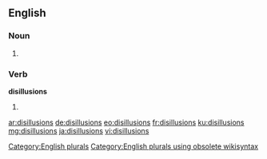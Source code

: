 ==English==

===Noun===
{{head|en}}

# {{plural of|disillusion}}

===Verb===
'''disillusions'''

# {{en-third-person singular of|disillusion}}

[[Category:English plurals]][[Category:English plurals using obsolete wikisyntax]]

[[ar:disillusions]]
[[de:disillusions]]
[[eo:disillusions]]
[[fr:disillusions]]
[[ku:disillusions]]
[[mg:disillusions]]
[[ja:disillusions]]
[[vi:disillusions]]